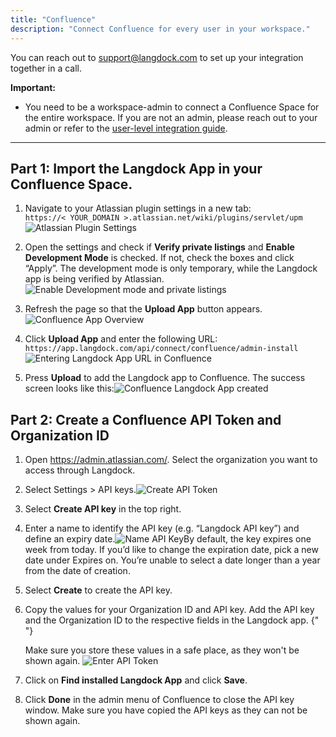 ```yaml
---
title: "Confluence"
description: "Connect Confluence for every user in your workspace."
---
```


You can reach out to support@langdock.com to set up your integration together in a call.

**Important:**

* You need to be a workspace-admin to connect a Confluence Space for the entire workspace. If you are not an admin, please reach out to your admin or refer to the [user-level integration guide](/product/integrations/oauth).

***

## Part 1: Import the Langdock App in your Confluence Space.

1. Navigate to your Atlassian plugin settings in a new tab: <br />
   `https://< YOUR_DOMAIN >.atlassian.net/wiki/plugins/servlet/upm`![Atlassian Plugin Settings](/images/confluence-app-import-2.png)

2. Open the settings and check if **Verify private listings** and **Enable Development Mode** is checked. If not, check the boxes and click “Apply”. The development mode is only temporary, while the Langdock app is being verified by Atlassian.![Enable Development mode and private listings](/images/confluence-app-import-3.png)

3. Refresh the page so that the **Upload App** button appears.![Confluence App Overview](/images/confluence-app-import-4.png)

4. Click **Upload App** and enter the following URL:
   `https://app.langdock.com/api/connect/confluence/admin-install`![Entering Langdock App URL in Confluence](/images/confluence-app-import-5.png)

5. Press **Upload** to add the Langdock app to Confluence. The success screen looks like this:![Confluence Langdock App created](/images/confluence-app-import-6.png)

## Part 2: Create a Confluence API Token and Organization ID

1. Open https://admin.atlassian.com/. Select the organization you want to access through Langdock.

2. Select Settings > API keys.![Create API Token](/images/confluence-api-token-a.png)

3. Select **Create API key** in the top right.

4. Enter a name to identify the API key (e.g. “Langdock API key”) and define an expiry date.![Name API Key](/images/confluence-api-token-2.png)By default, the key expires one week from today. If you’d like to change the expiration
   date, pick a new date under Expires on. You’re unable to select a date longer
   than a year from the date of creation.

5. Select **Create** to create the API key.

6. Copy the values for your Organization ID and API key. Add the API key and the Organization ID to the respective fields in the Langdock app.<Info>
     {" "}

     Make sure you store these values in a safe place, as they won't be shown again.
   </Info>![Enter API Token](/images/confluence-api-token-2.png)

7. Click on **Find installed Langdock App** and click **Save**.

8. Click **Done** in the admin menu of Confluence to close the API key window. Make sure you have copied the API keys as they can not be shown again.
